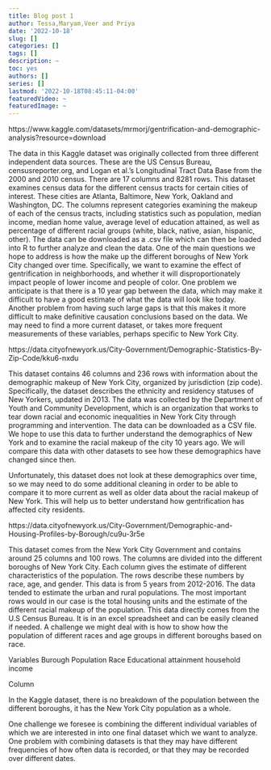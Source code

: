 ```yaml
---
title: Blog post 1
author: Tessa,Maryam,Veer and Priya 
date: '2022-10-18'
slug: []
categories: []
tags: []
description: ~
toc: yes
authors: []
series: []
lastmod: '2022-10-18T08:45:11-04:00'
featuredVideo: ~
featuredImage: ~
---
```



https://www.kaggle.com/datasets/mrmorj/gentrification-and-demographic-analysis?resource=download

The data in this Kaggle dataset was originally collected from three different independent data sources. These are the US Census Bureau, censusreporter.org, and Logan et al.’s Longitudinal Tract Data Base from the 2000 and 2010 census. There are 17 columns and 8281 rows. This dataset examines census data for the different census tracts for certain cities of interest. These cities are Atlanta, Baltimore, New York, Oakland and Washington, DC. The columns represent categories examining the makeup of each of the census tracts, including statistics such as population, median income, median home value, average level of education attained, as well as percentage of different racial groups (white, black, native, asian, hispanic, other). The data can be downloaded as a .csv file which can then be loaded into R to further analyze and clean the data. One of the main questions we hope to address is how the make up the different boroughs of New York City changed over time. Specifically, we want to examine the effect of gentrification in neighborhoods, and whether it will disproportionately impact people of lower income and people of color. One problem we anticipate is that there is a 10 year gap between the data, which may make it difficult to have a good estimate of what the data will look like today. Another problem from having such large gaps is that this makes it more difficult to make definitive causation conclusions based on the data. We may need to find a more current dataset, or takes more frequent measurements of these variables, perhaps specific to New York City. 




https://data.cityofnewyork.us/City-Government/Demographic-Statistics-By-Zip-Code/kku6-nxdu

This dataset contains 46 columns and 236 rows with information about the demographic makeup of New York City, organized by jurisdiction (zip code). Specifically, the dataset describes the ethnicity and residency statuses of New Yorkers, updated in 2013. The data was collected by the Department of Youth and Community Development, which is an organization that works to tear down racial and economic inequalities in New York City through programming and intervention. The data can be downloaded as a CSV file. We hope to use this data to further understand the demographics of New York and to examine the racial makeup of the city 10 years ago. We will compare this data with other datasets to see how these demographics have changed since then.

Unfortunately, this dataset does not look at these demographics over time, so we may need to do some additional cleaning in order to be able to compare it to more current as well as older data about the racial makeup of New York. This will help us to better understand how gentrification has affected city residents.



https://data.cityofnewyork.us/City-Government/Demographic-and-Housing-Profiles-by-Borough/cu9u-3r5e 

This dataset comes from the New York City Government and contains around 25 columns and 100 rows. The columns are divided into the different boroughs of New York City. Each column gives the estimate of different characteristics of the population. The rows describe these numbers by race, age, and gender. This data is from 5 years from 2012-2016. The data tended to estimate the urban and rural populations. The most important rows would in our case is the total housing units and the estimate of the different racial makeup of the population. This data directly comes from the U.S Census Bureau. It is in an excel spreadsheet and can be easily cleaned if needed. A challenge we might deal with is how to show how the population of different races and age groups in different boroughs based on race.




Variables
Burough
Population
Race
Educational attainment
household income

Column 

In the Kaggle dataset, there is no breakdown of the population between the different boroughs, it has the New York City population as a whole. 

One challenge we foresee is combining the different individual variables of which we are interested in into one final dataset which we want to analyze. One problem with combining datasets is that they may have different frequencies of how often data is recorded, or that they may be recorded over different dates. 



